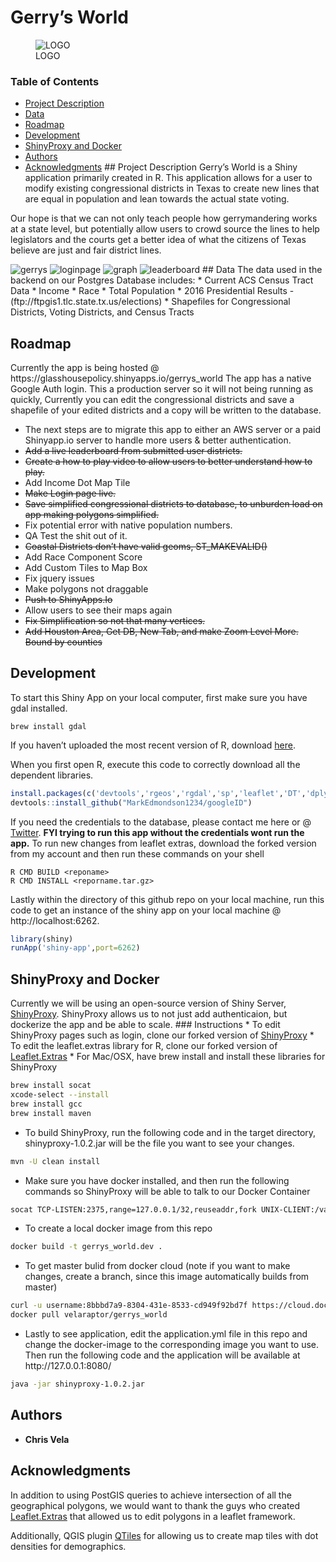 # Gerry's World
![LOGO](shiny-app/img/logo.png?raw=true)

### Table of Contents
- [Project Description](#project-description)
- [Data](#data)
- [Roadmap](#roadmap)
- [Development](#development)
- [ShinyProxy and Docker](#shinyproxy-and-docker)
- [Authors](#authors)
- [Acknowledgments](#acknowledgments)
## Project Description
Gerry's World is a Shiny application primarily created in R. This application allows for a user to modify existing congressional districts in Texas to create new lines that are equal in population and lean towards the actual state voting. 

Our hope is that we can not only teach people how gerrymandering works at a state level, but potentially allow users to crowd source the lines to help legislators and the courts get a better idea of what the citizens of Texas believe are just and fair district lines. 

![gerrys](shiny-app/img/gerrys_world.png?raw=true)
![loginpage](shiny-app/img/loginpage.png?raw=true)
![graph](shiny-app/img/graph.png?raw=true)
![leaderboard](shiny-app/img/leaderboard.png?raw=true)
## Data
The data used in the backend on our Postgres Database includes:
* Current ACS Census Tract Data 
	* Income
	* Race
	* Total Population
* 2016 Presidential Results - (ftp://ftpgis1.tlc.state.tx.us/elections)
* Shapefiles for Congressional Districts, Voting Districts, and Census Tracts

## Roadmap
Currently the app is being hosted @ https://glasshousepolicy.shinyapps.io/gerrys_world
The app has a native Google Auth login. This a production server so it will not being running as quickly, Currently you can edit the congressional districts and save a shapefile of your edited districts and a copy will be written to the database. 

* The next steps are to migrate this app to either an AWS server or a paid Shinyapp.io server to handle more users & better authentication.
* ~~Add a live leaderboard from submitted user districts.~~
* ~~Create a how to play video to allow users to better understand how to play.~~
* Add Income Dot Map Tile
* ~~Make Login page live.~~
* ~~Save simplified congressional districts to database, to unburden load on app making polygons simplified.~~ 
* Fix potential error with native population numbers. 
* QA Test the shit out of it. 
* ~~Coastal Districts don't have valid geoms, ST_MAKEVALID()~~
* Add Race Component Score
* Add Custom Tiles to Map Box
* Fix jquery issues
* Make polygons not draggable
* ~~Push to ShinyApps.Io~~
* Allow users to see their maps again
* ~~Fix Simplification so not that many vertices.~~ 
* ~~Add Houston Area, Get DB, New Tab, and make Zoom Level More. Bound by counties~~

## Development
To start this Shiny App on your local computer, first make sure you have gdal installed.
```
brew install gdal
```
If you haven't uploaded the most recent version of R, download [here](https://cran.r-project.org/). 

When you first open R, execute this code to correctly download all the dependent libraries. 
```R 
install.packages(c('devtools','rgeos','rgdal','sp','leaflet','DT','dplyr','RPostgreSQL','DBI','shinythemes','shiny','highcharter','googleAuthR','data.table','rpostgis','rmapshaper','leaflet.extras','RJSONIO','geojsonio','shinyjs'),dependencies=T)
devtools::install_github("MarkEdmondson1234/googleID")
```
If you need the credentials to the database, please contact me here or @ [Twitter](https://www.twitter.com/velaraptor). 
**FYI trying to run this app without the credentials wont run the app.**
To run new changes from leaflet extras, download the forked version from my account and then run these commands on your shell
```
R CMD BUILD <reponame>
R CMD INSTALL <reporname.tar.gz>
```

Lastly within the directory of this github repo on your local machine, run this code to get an instance of the shiny app on your local machine @ http://localhost:6262.

```R 
library(shiny)
runApp('shiny-app',port=6262)
```
## ShinyProxy and Docker
Currently we will be using an open-source version of Shiny Server, [ShinyProxy](https://www.shinyproxy.io/). ShinyProxy allows us to not just add authenticaion, but dockerize the app and be able to scale. 
 ### Instructions
* To edit ShinyProxy pages such as login, clone our forked version of [ShinyProxy](https://github.com/velaraptor/shinyproxy)
* To edit the leaflet.extras library for R, clone our forked version of [Leaflet.Extras](
https://github.com/velaraptor/leaflet.extras)
* For Mac/OSX, have brew install and install these libraries for ShinyProxy
```bash
brew install socat
xcode-select --install
brew install gcc
brew install maven
```
* To build ShinyProxy, run the following code and in the target directory, shinyproxy-1.0.2.jar will be the file you want to see your changes. 
```bash
mvn -U clean install
```
* Make sure you have docker installed, and then run the following commands so ShinyProxy will be able to talk to our Docker Container
```bash
socat TCP-LISTEN:2375,range=127.0.0.1/32,reuseaddr,fork UNIX-CLIENT:/var/run/docker.sock
```
* To create a local docker image from this repo
```bash
docker build -t gerrys_world.dev .
```
* To get master bulid from docker cloud (note if you want to make changes, create a branch, since this image automatically builds from master)
```bash
curl -u username:8bbbd7a9-8304-431e-8533-cd949f92bd7f https://cloud.docker.com/api/app/v1/service/
docker pull velaraptor/gerrys_world
```
* Lastly to see application, edit the application.yml file in this repo and change the docker-image to the corresponding image you want to use. Then run the following code and the application will be available at http://127.0.0.1:8080/ 
```bash
java -jar shinyproxy-1.0.2.jar
```


## Authors 
* **Chris Vela**

## Acknowledgments
In addition to using PostGIS queries to achieve intersection of all the geographical polygons, we would want to thank the guys who created [Leaflet.Extras](https://github.com/bhaskarvk/leaflet.extras) that allowed us to edit polygons in a leaflet framework. 

Additionally, QGIS plugin [QTiles](https://github.com/nextgis/QTiles) for allowing us to create map tiles with dot densities for demographics. 
